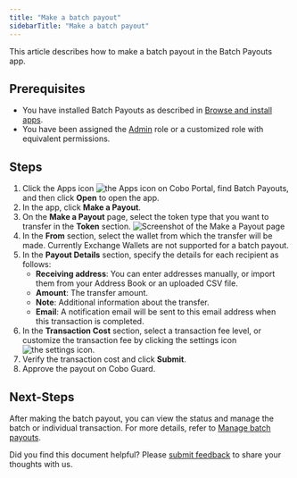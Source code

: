 ```yaml
---
title: "Make a batch payout"
sidebarTitle: "Make a batch payout"
---
```


This article describes how to make a batch payout in the Batch Payouts app.

## Prerequisites

- You have installed Batch Payouts as described in [Browse and install apps](/en/portal/portal-apps/browse-and-install).
- You have been assigned the [Admin](/en/portal/organization/roles-and-permissions) role or a customized role with equivalent permissions.

## Steps

1. Click the Apps icon <img src="/en/images/common/icon_apps.svg" className="icon" alt="the Apps icon" /> on Cobo Portal, find Batch Payouts, and then click **Open** to open the app.
2. In the app, click **Make a Payout**.
3. On the **Make a Payout** page, select the token type that you want to transfer in the **Token** section.
    <img src="/en/images/portal-apps/batch-payouts/make_payout.png" className="screenshot_full_screen" alt="Screenshot of the Make a Payout page" />
4. In the **From** section, select the wallet from which the transfer will be made.
    <Note>Currently Exchange Wallets are not supported for a batch payout.</Note>
5. In the **Payout Details** section, specify the details for each recipient as follows:
    - **Receiving address**: You can enter addresses manually, or import them from your Address Book or an uploaded CSV file.
    - **Amount**: The transfer amount.
    - **Note**: Additional information about the transfer.
    - **Email**: A notification email will be sent to this email address when this transaction is completed.
6. In the **Transaction Cost** section, select a transaction fee level, or customize the transaction fee by clicking the settings icon <img src="/en/images/common/icon_advanced.svg" className="icon" alt="the settings icon" />.
7. Verify the transaction cost and click **Submit**.
8. Approve the payout on Cobo Guard.

## Next-Steps

After making the batch payout, you can view the status and manage the batch or individual transaction. For more details, refer to [Manage batch payouts](/en/apps/batch-payouts/manage-payouts).

<Tip>Did you find this document helpful? Please [submit feedback](https://forms.zohopublic.com/cobo/form/DocumentFeedbackForm/formperma/QvLOhxJv1_JMsJ-1dleZ8Itb_7rzN-LtgvsDdxosoVI) to share your thoughts with us.</Tip>